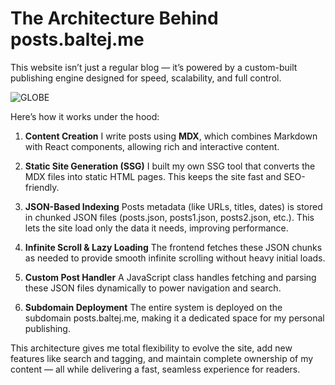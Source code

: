 # The Architecture Behind posts.baltej.me

This website isn’t just a regular blog — it’s powered by a custom-built publishing engine designed for speed, scalability, and full control.

![GLOBE](https://cdn.pixabay.com/photo/2012/10/29/15/36/ball-63527_1280.jpg)

Here’s how it works under the hood:

1. **Content Creation**
   I write posts using **MDX**, which combines Markdown with React components, allowing rich and interactive content.

2. **Static Site Generation (SSG)**
   I built my own SSG tool that converts the MDX files into static HTML pages. This keeps the site fast and SEO-friendly.

3. **JSON-Based Indexing**
   Posts metadata (like URLs, titles, dates) is stored in chunked JSON files (posts.json, posts1.json, posts2.json, etc.). This lets the site load only the data it needs, improving performance.

4. **Infinite Scroll & Lazy Loading**
   The frontend fetches these JSON chunks as needed to provide smooth infinite scrolling without heavy initial loads.

5. **Custom Post Handler**
   A JavaScript class handles fetching and parsing these JSON files dynamically to power navigation and search.

6. **Subdomain Deployment**
   The entire system is deployed on the subdomain posts.baltej.me, making it a dedicated space for my personal publishing.

This architecture gives me total flexibility to evolve the site, add new features like search and tagging, and maintain complete ownership of my content — all while delivering a fast, seamless experience for readers.
